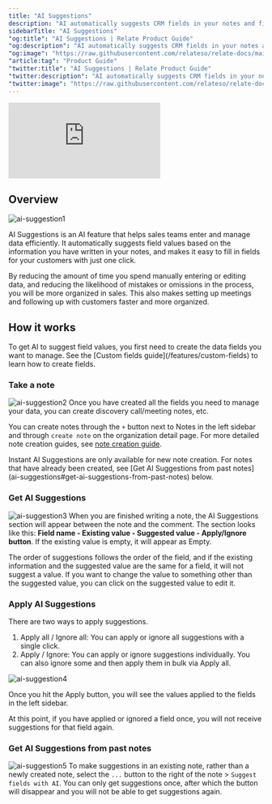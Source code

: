 ```yaml
---
title: "AI Suggestions"
description: "AI automatically suggests CRM fields in your notes and fills them in at once."
sidebarTitle: "AI Suggestions"
"og:title": "AI Suggestions | Relate Product Guide"
"og:description": "AI automatically suggests CRM fields in your notes and fills them in at once."
"og:image": "https://raw.githubusercontent.com/relateso/relate-docs/main/docs/images/features/ai-suggestion.png"
"article:tag": "Product Guide"
"twitter:title": "AI Suggestions | Relate Product Guide"
"twitter:description": "AI automatically suggests CRM fields in your notes and fills them in at once."
"twitter:image": "https://raw.githubusercontent.com/relateso/relate-docs/main/docs/images/features/ai-suggestion.png"
---
```


<div
  style={{
    position: "relative",
    paddingBottom: "69.74664679582713%",
    height: 0,
  }}
>
  <iframe
    video autoplay
    src="https://player.vimeo.com/video/1037930539?h=f285908e2d&amp;badge=0&amp;autoplay=1;player_id=0&amp;app_id=58479"
    frameborder="0"
    allow="autoplay; fullscreen; picture-in-picture"
    title="Relate AI Suggestions"
    webkitAllowFullScreen
    mozallowFullScreen
    allowFullScreen
    style={{
      position: "absolute",
      top: 0,
      left: 0,
      width: "100%",
      height: "100%",
    }}
  ></iframe>
</div>

## Overview

![ai-suggestion1](/images/features/ai-suggestion.png)

AI Suggestions is an AI feature that helps sales teams enter and manage data efficiently. It automatically suggests field values based on the information you have written in your notes, and makes it easy to fill in fields for your customers with just one click.

By reducing the amount of time you spend manually entering or editing data, and reducing the likelihood of mistakes or omissions in the process, you will be more organized in sales. This also makes setting up meetings and following up with customers faster and more organized.

## How it works
<Note>
    To get AI to suggest field values, you first need to create the data fields you want to manage. See the [Custom fields guide](/features/custom-fields) to learn how to create fields.
</Note>

### Take a note
![ai-suggestion2](/images/features/ai-suggestion-note.png)
Once you have created all the fields you need to manage your data, you can create discovery call/meeting notes, etc.

You can create notes through the `+` button next to Notes in the left sidebar and through `create note` on the organization detail page. For more detailed note creation guides, see [note creation guide](/features/notes).

<Note>
    Instant AI Suggestions are only available for new note creation. For notes that have already been created, see [Get AI Suggestions from past notes](ai-suggestions#get-ai-suggestions-from-past-notes) below.
</Note>

### Get AI Suggestions
![ai-suggestion3](/images/features/ai-suggestion-suggestion.png)
When you are finished writing a note, the AI Suggestions section will appear between the note and the comment. The section looks like this: **Field name - Existing value - Suggested value - Apply/Ignore button**. If the existing value is empty, it will appear as Empty.

The order of suggestions follows the order of the field, and if the existing information and the suggested value are the same for a field, it will not suggest a value. If you want to change the value to something other than the suggested value, you can click on the suggested value to edit it.

### Apply AI Suggestions
There are two ways to apply suggestions.

1. Apply all / Ignore all: You can apply or ignore all suggestions with a single click.
2. Apply / Ignore: You can apply or ignore suggestions individually. You can also ignore some and then apply them in bulk via Apply all.

![ai-suggestion4](/images/features/ai-suggestion-apply.png)

Once you hit the Apply button, you will see the values applied to the fields in the left sidebar.

At this point, if you have applied or ignored a field once, you will not receive suggestions for that field again.

### Get AI Suggestions from past notes
![ai-suggestion5](/images/features/ai-suggestion-button.png)
To make suggestions in an existing note, rather than a newly created note, select the `...` button to the right of the note > `Suggest fields with AI`. You can only get suggestions once, after which the button will disappear and you will not be able to get suggestions again.